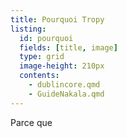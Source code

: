 ```yaml
---
title: Pourquoi Tropy
listing: 
  id: pourquoi
  fields: [title, image]
  type: grid
  image-height: 210px
  contents:
    - dublincore.qmd
    - GuideNakala.qmd
---
```


Parce que

:::{pourquoi}
:::